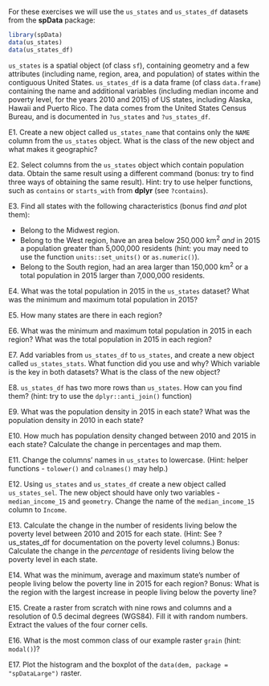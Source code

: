 
For these exercises we will use the `us_states` and `us_states_df` datasets from the **spData** package:

```r
library(spData)
data(us_states)
data(us_states_df)
```

`us_states` is a spatial object (of class `sf`), containing geometry and a few attributes (including name, region, area, and population) of states within the contiguous United States.
`us_states_df` is a data frame (of class `data.frame`) containing the name and additional variables (including median income and poverty level, for the years 2010 and 2015) of US states, including Alaska, Hawaii and Puerto Rico.
The data comes from the United States Census Bureau, and is documented in `?us_states` and `?us_states_df`.

E1. Create a new object called `us_states_name` that contains only the `NAME` column from the `us_states` object. 
What is the class of the new object and what makes it geographic?

E2. Select columns from the `us_states` object which contain population data.
Obtain the same result using a different command (bonus: try to find three ways of obtaining the same result).
Hint: try to use helper functions, such as `contains` or `starts_with` from **dplyr** (see `?contains`).

E3. Find all states with the following characteristics (bonus find *and* plot them):

- Belong to the Midwest region.
- Belong to the West region, have an area below 250,000 km^2^ *and* in 2015 a population greater than 5,000,000 residents (hint: you may need to use the function `units::set_units()` or `as.numeric()`).
- Belong to the South region, had an area larger than 150,000 km^2^ or a total population in 2015 larger than 7,000,000 residents.

E4. What was the total population in 2015 in the `us_states` dataset?
What was the minimum and maximum total population in 2015?

E5. How many states are there in each region?

E6. What was the minimum and maximum total population in 2015 in each region?
What was the total population in 2015 in each region?

E7. Add variables from `us_states_df` to `us_states`, and create a new object called `us_states_stats`.
What function did you use and why?
Which variable is the key in both datasets?
What is the class of the new object?

E8. `us_states_df` has two more rows than `us_states`.
How can you find them? (hint: try to use the `dplyr::anti_join()` function)

E9. What was the population density in 2015 in each state?
What was the population density in 2010 in each state?

E10. How much has population density changed between 2010 and 2015 in each state?
Calculate the change in percentages and map them.

E11. Change the columns' names in `us_states` to lowercase. (Hint: helper functions - `tolower()` and `colnames()` may help.)

E12. Using `us_states` and `us_states_df` create a new object called `us_states_sel`.
The new object should have only two variables - `median_income_15` and `geometry`.
Change the name of the `median_income_15` column to `Income`.

E13. Calculate the change in the number of residents living below the poverty level between 2010 and 2015 for each state. (Hint: See ?us_states_df for documentation on the poverty level columns.)
Bonus: Calculate the change in the *percentage* of residents living below the poverty level in each state.

E14. What was the minimum, average and maximum state's number of people living below the poverty line in 2015 for each region?
Bonus: What is the region with the largest increase in people living below the poverty line?

E15. Create a raster from scratch with nine rows and columns and a resolution of 0.5 decimal degrees (WGS84).
Fill it with random numbers.
Extract the values of the four corner cells. 

E16. What is the most common class of our example raster `grain` (hint: `modal()`)?

E17. Plot the histogram and the boxplot of the `data(dem, package = "spDataLarge")` raster. 

